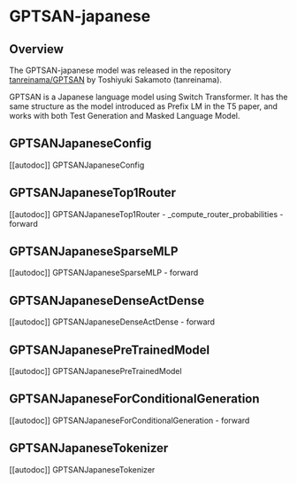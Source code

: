 <!--Copyright 2023 The HuggingFace Team. All rights reserved.

Licensed under the Apache License, Version 2.0 (the "License"); you may not use this file except in compliance with
the License. You may obtain a copy of the License at

http://www.apache.org/licenses/LICENSE-2.0

Unless required by applicable law or agreed to in writing, software distributed under the License is distributed on
an "AS IS" BASIS, WITHOUT WARRANTIES OR CONDITIONS OF ANY KIND, either express or implied. See the License for the
specific language governing permissions and limitations under the License.
-->

# GPTSAN-japanese

## Overview

The GPTSAN-japanese model was released in the repository [tanreinama/GPTSAN](https://github.com/tanreinama/GPTSAN) by Toshiyuki Sakamoto (tanreinama).

GPTSAN is a Japanese language model using Switch Transformer. It has the same structure as the model introduced as Prefix LM
in the T5 paper, and works with both Test Generation and Masked Language Model.


## GPTSANJapaneseConfig

[[autodoc]] GPTSANJapaneseConfig

## GPTSANJapaneseTop1Router

[[autodoc]] GPTSANJapaneseTop1Router
    - _compute_router_probabilities
    - forward

## GPTSANJapaneseSparseMLP

[[autodoc]] GPTSANJapaneseSparseMLP
    - forward

## GPTSANJapaneseDenseActDense

[[autodoc]] GPTSANJapaneseDenseActDense
    - forward

## GPTSANJapanesePreTrainedModel

[[autodoc]] GPTSANJapanesePreTrainedModel

## GPTSANJapaneseForConditionalGeneration

[[autodoc]] GPTSANJapaneseForConditionalGeneration
    - forward

## GPTSANJapaneseTokenizer

[[autodoc]] GPTSANJapaneseTokenizer
